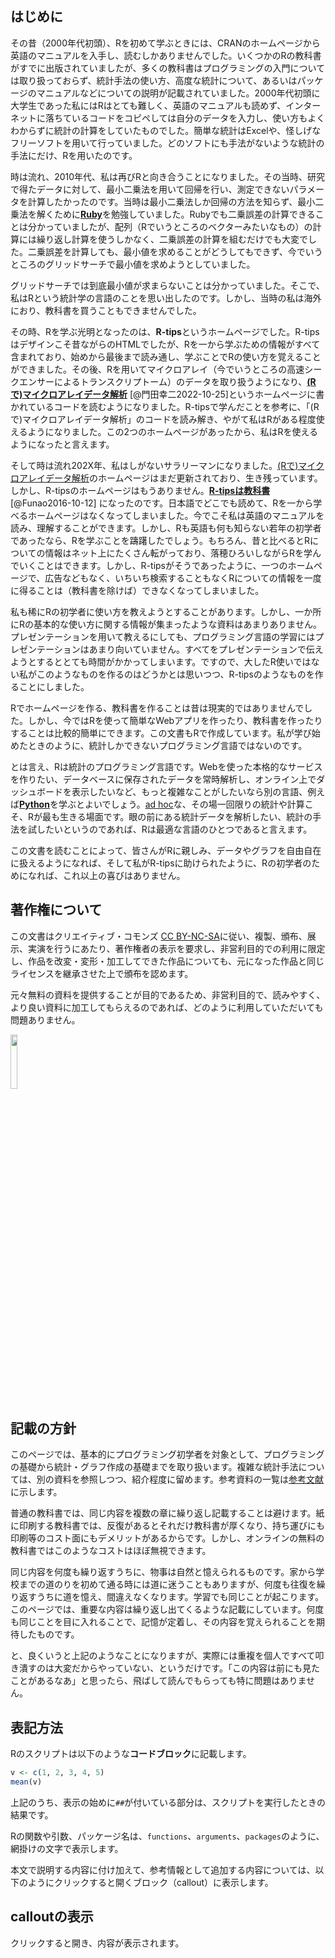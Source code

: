 ## はじめに {.unnumbered}

その昔（2000年代初頭）、Rを初めて学ぶときには、CRANのホームページから英語のマニュアルを入手し、読むしかありませんでした。いくつかのRの教科書がすでに出版されていましたが、多くの教科書はプログラミングの入門については取り扱っておらず、統計手法の使い方、高度な統計について、あるいはパッケージのマニュアルなどについての説明が記載されていました。2000年代初頭に大学生であった私にはRはとても難しく、英語のマニュアルも読めず、インターネットに落ちているコードをコピペしては自分のデータを入力し、使い方もよくわからずに統計の計算をしていたものでした。簡単な統計はExcelや、怪しげなフリーソフトを用いて行っていました。どのソフトにも手法がないような統計の手法にだけ、Rを用いたのです。

時は流れ、2010年代、私は再びRと向き合うことになりました。その当時、研究で得たデータに対して、最小二乗法を用いて回帰を行い、測定できないパラメータを計算したかったのです。当時は最小二乗法しか回帰の方法を知らず、最小二乗法を解くために**[Ruby](https://www.ruby-lang.org/ja/)**を勉強していました。Rubyでも二乗誤差の計算できることは分かっていましたが、配列（Rでいうところのベクターみたいなもの）の計算には繰り返し計算を使うしかなく、二乗誤差の計算を組むだけでも大変でした。二乗誤差を計算しても、最小値を求めることがどうしてもできず、今でいうところのグリッドサーチで最小値を求めようとしていました。

グリッドサーチでは到底最小値が求まらないことは分かっていました。そこで、私はRという統計学の言語のことを思い出したのです。しかし、当時の私は海外におり、教科書を買うこともできませんでした。

その時、Rを学ぶ光明となったのは、**R-tips**というホームページでした。R-tipsはデザインこそ昔ながらのHTMLでしたが、Rを一から学ぶための情報がすべて含まれており、始めから最後まで読み通し、学ぶことでRの使い方を覚えることができました。その後、Rを用いてマイクロアレイ（今でいうところの高速シークエンサーによるトランスクリプトーム）のデータを取り扱うようになり、[**(Rで)マイクロアレイデータ解析**](https://www.iu.a.u-tokyo.ac.jp/~kadota/r.html) [@門田幸二2022-10-25]というホームページに書かれているコードを読むようになりました。R-tipsで学んだことを参考に、「(Rで)マイクロアレイデータ解析」のコードを読み解き、やがて私はRがある程度使えるようになりました。この2つのホームページがあったから、私はRを使えるようになったと言えます。

そして時は流れ202X年、私はしがないサラリーマンになりました。[(Rで)マイクロアレイデータ解析](https://www.iu.a.u-tokyo.ac.jp/~kadota/r.html)のホームページはまだ更新されており、生き残っています。しかし、R-tipsのホームページはもうありません。[**R-tipsは教科書**](https://www.amazon.co.jp/R-Tips-%E7%AC%AC3%E7%89%88-%E3%83%87%E3%83%BC%E3%82%BF%E8%A7%A3%E6%9E%90%E7%92%B0%E5%A2%83R%E3%81%AE%E5%9F%BA%E6%9C%AC%E6%8A%80%E3%83%BB%E3%82%B0%E3%83%A9%E3%83%95%E3%82%A3%E3%83%83%E3%82%AF%E3%82%B9%E6%B4%BB%E7%94%A8%E9%9B%86/dp/4274219585) [@Funao2016-10-12] になったのです。日本語でどこでも読めて、Rを一から学べるホームページはなくなってしまいました。今でこそ私は英語のマニュアルを読み、理解することができます。しかし、Rも英語も何も知らない若年の初学者であったなら、Rを学ぶことを躊躇したでしょう。もちろん、昔と比べるとRについての情報はネット上にたくさん転がっており、落穂ひろいしながらRを学んでいくことはできます。しかし、R-tipsがそうであったように、一つのホームページで、広告などもなく、いちいち検索することもなくRについての情報を一度に得ることは（教科書を除けば）できなくなってしまいました。

私も稀にRの初学者に使い方を教えようとすることがあります。しかし、一か所にRの基本的な使い方に関する情報が集まったような資料はあまりありません。プレゼンテーションを用いて教えるにしても、プログラミング言語の学習にはプレゼンテーションはあまり向いていません。すべてをプレゼンテーションで伝えようとするととても時間がかかってしまいます。ですので、大したR使いではない私がこのようなものを作るのはどうかとは思いつつ、R-tipsのようなものを作ることにしました。

Rでホームページを作る、教科書を作ることは昔は現実的ではありませんでした。しかし、今ではRを使って簡単なWebアプリを作ったり、教科書を作ったりすることは比較的簡単にできます。この文書もRで作成しています。私が学び始めたときのように、統計しかできないプログラミング言語ではないのです。

とは言え、Rは統計のプログラミング言語です。Webを使った本格的なサービスを作りたい、データベースに保存されたデータを常時解析し、オンライン上でダッシュボードを表示したいなど、もっと複雑なことがしたいなら別の言語、例えば**[Python](https://www.python.org/)**を学ぶとよいでしょう。[ad hoc](https://ja.wikipedia.org/wiki/%E3%82%A2%E3%83%89%E3%83%9B%E3%83%83%E3%82%AF)な、その場一回限りの統計や計算こそ、Rが最も生きる場面です。眼の前にある統計データを解析したい、統計の手法を試したいというのであれば、Rは最適な言語のひとつであると言えます。

この文書を読むことによって、皆さんがRに親しみ、データやグラフを自由自在に扱えるようになれば、そして私がR-tipsに助けられたように、Rの初学者のためになれば、これ以上の喜びはありません。

## 著作権について {.unnumbered}

この文書はクリエイティブ・コモンズ [CC BY-NC-SA](https://creativecommons.org/licenses/by-nc-sa/4.0/deed.ja)に従い、複製、頒布、展示、実演を行うにあたり、著作権者の表示を要求し、非営利目的での利用に限定し、作品を改変・変形・加工してできた作品についても、元になった作品と同じライセンスを継承させた上で頒布を認めます。

元々無料の資料を提供することが目的であるため、非営利目的で、読みやすく、より良い資料に加工してもらえるのであれば、どのように利用していただいても問題ありません。

<a href="https://creativecommons.org/licenses/by-nc-sa/4.0/deed.ja"><img src="./image/by-nc-sa.png" width=15%></a>

## 記載の方針 {.unnumbered}

このページでは、基本的にプログラミング初学者を対象として、プログラミングの基礎から統計・グラフ作成の基礎までを取り扱います。複雑な統計手法については、別の資料を参照しつつ、紹介程度に留めます。参考資料の一覧は[参考文献](./references.html)に示します。

普通の教科書では、同じ内容を複数の章に繰り返し記載することは避けます。紙に印刷する教科書では、反復があるとそれだけ教科書が厚くなり、持ち運びにも印刷等のコスト面にもデメリットがあるからです。しかし、オンラインの無料の教科書ではこのようなコストはほぼ無視できます。

同じ内容を何度も繰り返すうちに、物事は自然と憶えられるものです。家から学校までの道のりを初めて通る時には道に迷うこともありますが、何度も往復を繰り返すうちに道を憶え、間違えなくなります。学習でも同じことが起こります。このページでは、重要な内容は繰り返し出てくるような記載にしています。何度も同じことを目に入れることで、記憶が定着し、その内容を覚えられることを期待したものです。

と、良くいうと上記のようなことになりますが、実際には重複を個人ですべて叩き潰すのは大変だからやっていない、というだけです。「この内容は前にも見たことがあるなあ」と思ったら、飛ばして読んでもらっても特に問題はありません。

## 表記方法

Rのスクリプトは以下のような**コードブロック**に記載します。

```r
v <- c(1, 2, 3, 4, 5)
mean(v)
```

上記のうち、表示の始めに`##`が付いている部分は、スクリプトを実行したときの結果です。

Rの関数や引数、パッケージ名は、`functions`、`arguments`、`packages`のように、網掛けの文字で表示します。

本文で説明する内容に付け加えて、参考情報として追加する内容については、以下のようにクリックすると開くブロック（callout）に表示します。

:::{.callout-tip collapse=true}

## calloutの表示

クリックすると開き、内容が表示されます。

:::